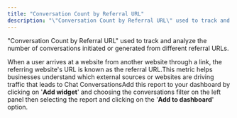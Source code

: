 ```yaml
---
title: "Conversation Count by Referral URL"
description: "\"Conversation Count by Referral URL\" used to track and analyze the number of conversations initiated or generated from different referral URLs."
---
```


"Conversation Count by Referral URL" used to track and analyze the number of conversations initiated or generated from different referral URLs.

When a user arrives at a website from another website through a link, the referring website's URL is known as the referral URL.This metric helps businesses understand which external sources or websites are driving traffic that leads to Chat ConversationsAdd this report to your dashboard by clicking on '**Add widget**' and choosing the conversations filter on the left panel then selecting the report and clicking on the '**Add to dashboard**' option.

